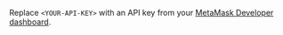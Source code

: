 Replace `<YOUR-API-KEY>` with an API key from your [MetaMask Developer dashboard](https://developer.metamask.io/).

